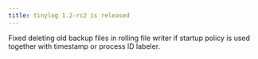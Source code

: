 ```yaml
---
title: tinylog 1.2-rc2 is released
---
```


Fixed deleting old backup files in rolling file writer if startup policy is used together with timestamp or process ID labeler.
